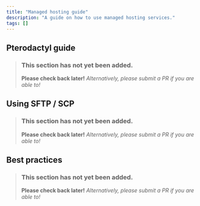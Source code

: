 ```yaml
---
title: "Managed hosting guide"
description: "A guide on how to use managed hosting services."
tags: []
---
```


## Pterodactyl guide
> ### This section has not yet been added.
> **Please check back later!** *Alternatively, please submit a PR if you are able to!*
<v comment="Explain what panels are, general sections of them, and where to find support." />

## Using SFTP / SCP
> ### This section has not yet been added.
> **Please check back later!** *Alternatively, please submit a PR if you are able to!*
<v comment="Lots of people run into this. Explain how to transfer files." />

## Best practices
> ### This section has not yet been added.
> **Please check back later!** *Alternatively, please submit a PR if you are able to!*
<v comment="Importance of backups, things not to do." />